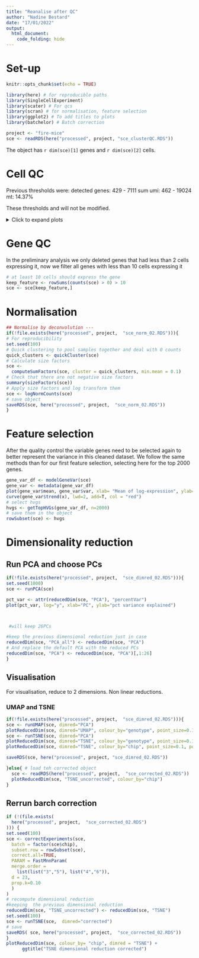 ```yaml
---
title: "Reanalise after QC"
author: "Nadine Bestard"
date: "17/01/2022"
output:
  html_document:
    code_folding: hide
---
```



# Set-up
```r
knitr::opts_chunk$set(echo = TRUE)
```

```r
library(here) # for reproducible paths
library(SingleCellExperiment)
library(scater) # For qcs
library(scran) # for normalisation, feature selection
library(ggplot2) # To add titles to plots
library(batchelor) # Batch correction
```

```r

project <- "fire-mice"
sce <- readRDS(here("processed", project, "sce_clusterQC.RDS"))

```

The object has `r dim(sce)[1]` genes and `r dim(sce)[2]` cells.

# Cell QC
Previous thresholds were:
detected genes: 429 - 7111 
sum umi: 462 - 19024
mt: 14.37%

These thresholds and will not be modified.

<details>

<summary> Click to expand plots </summary>
```r
plotColData(sce, x = "Sample", y = "subsets_mt_percent") +
  scale_y_log10() + ggtitle("Total count log scale") +
  theme(axis.text.x = element_text(angle = 90, vjust = 0.5, hjust = 1))
plotColData(sce, x = "Sample", y = "detected") +
  scale_y_log10() + ggtitle("Total count log scale") +
  theme(axis.text.x = element_text(angle = 90, vjust = 0.5, hjust = 1))
plotColData(sce, x = "Sample", y = "sum") +
  scale_y_log10() + ggtitle("Total count log scale") +
  theme(axis.text.x = element_text(angle = 90, vjust = 0.5, hjust = 1))
hist(
  sce$detected,
  breaks = 100
)
hist(
  sce$sum,
  breaks = 100
)
hist(
  sce$subsets_mt_percent,
  breaks = 100
)
```
</details>


# Gene QC

In the preliminary analysis we only deleted genes that had less than 2 cells expressing it, now 
we filter all genes with less than 10 cells expressing it
```r
# at least 10 cells should express the gene
keep_feature <- rowSums(counts(sce) > 0) > 10
sce <- sce[keep_feature,]
```


# Normalisation

```r
## Normalise by deconvolution ---
if(!file.exists(here("processed", project,  "sce_norm_02.RDS"))){
# For reproducibility
set.seed(100)
# Quick clustering to pool samples together and deal with 0 counts
quick_clusters <- quickCluster(sce)
# Calculate size factors
sce <-
  computeSumFactors(sce, cluster = quick_clusters, min.mean = 0.1)
# Check that there are not negative size factors
summary(sizeFactors(sce))
# Apply size factors and log transform them
sce <- logNormCounts(sce)
# save object
saveRDS(sce, here("processed", project,  "sce_norm_02.RDS"))
}
```

# Feature selection

After the quality control the variable genes need to be selected again to better represent the variance in this cleaned dataset.
We follow the same methods than for our first feature selection, selecting here for 
the top 2000 genes.

```r
gene_var_df <- modelGeneVar(sce)
gene_var <- metadata(gene_var_df)
plot(gene_var$mean, gene_var$var, xlab= "Mean of log-expression", ylab= "Variance of log-expression")
curve(gene_var$trend(x), lwd=2, add=T, col = "red")
# select hvgs
hvgs <- getTopHVGs(gene_var_df, n=2000)
# save them in the object
rowSubset(sce) <- hvgs
```
# Dimensionality reduction

## Run PCA and choose PCs
```r
if(!file.exists(here("processed", project,  "sce_dimred_02.RDS"))){
set.seed(1000)
sce <- runPCA(sce)

pct_var <- attr(reducedDim(sce, "PCA"), "percentVar")
plot(pct_var, log="y", xlab="PC", ylab="pct variance explained")



 #will keep 26PCs 

#keep the previous dimensional reduction just in case
reducedDim(sce, "PCA_all") <- reducedDim(sce, "PCA")
# And replace the default PCA with the reduced PCs
reducedDim(sce, "PCA") <- reducedDim(sce, "PCA")[,1:26]
}
```

## Visualisation
For visualisation, reduce to 2 dimensions. Non linear reductions.

### UMAP and TSNE
```r
if(!file.exists(here("processed", project,  "sce_dimred_02.RDS"))){
sce <- runUMAP(sce, dimred="PCA")
plotReducedDim(sce, dimred="UMAP", colour_by="genotype", point_size=0.1, point_alpha = 0.3)
sce <- runTSNE(sce, dimred="PCA")
plotReducedDim(sce, dimred="TSNE", colour_by="genotype", point_size=0.1, point_alpha = 0.3)
plotReducedDim(sce, dimred="TSNE", colour_by="chip", point_size=0.1, point_alpha = 0.3)

saveRDS(sce, here("processed", project, "sce_dimred_02.RDS"))

}else{ # load teh corrected object
  sce <- readRDS(here("processed", project,  "sce_corrected_02.RDS"))
  plotReducedDim(sce, "TSNE_uncorrected", colour_by="chip")
}
```

## Rerrun barch correction
```r
if (!(file.exists(
  here("processed", project,  "sce_corrected_02.RDS")
))) {
set.seed(100)
sce <- correctExperiments(sce,
  batch = factor(sce$chip),
  subset.row = rowSubset(sce),
  correct.all=TRUE,
  PARAM = FastMnnParam(
  merge.order = 
    list(list("3","5"), list("4","6")),
  d = 23,
  prop.k=0.10
  )
)
# recompute dimensional reduction 
#keeping  the previous dimensional reduction
reducedDim(sce, "TSNE_uncorrected") <- reducedDim(sce, "TSNE")
set.seed(100)
sce <- runTSNE(sce,  dimred="corrected")
# save
saveRDS( sce, here("processed", project,  "sce_corrected_02.RDS"))
}
plotReducedDim(sce, colour_by= "chip", dimred = "TSNE") + 
      ggtitle("TSNE dimensional reduction corrected")
```

